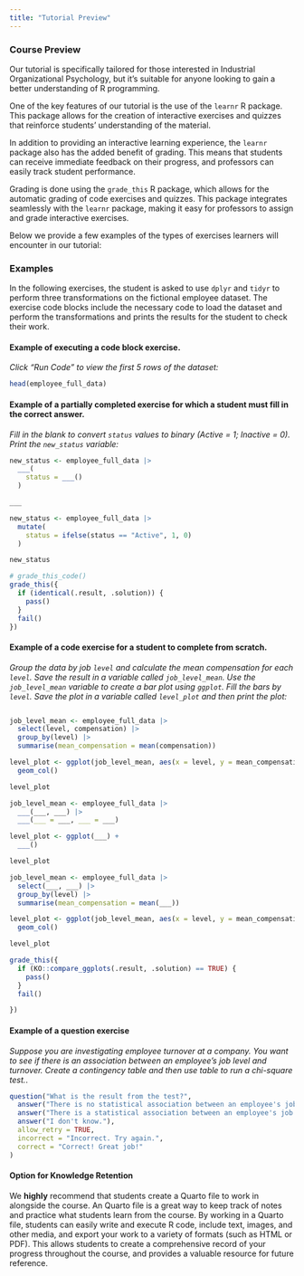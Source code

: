 ```yaml
---
title: "Tutorial Preview"
---
```

### Course Preview
Our tutorial is specifically tailored for those interested in Industrial Organizational Psychology, but it's suitable for anyone looking to gain a better understanding of R programming.  

One of the key features of our tutorial is the use of the `learnr` R package. This package allows for the creation of interactive exercises and quizzes that reinforce students' understanding of the material.  

In addition to providing an interactive learning experience, the `learnr` package also has the added benefit of grading. This means that students can receive immediate feedback on their progress, and professors can easily track student performance.

Grading is done using the `grade_this` R package, which allows for the automatic grading of code exercises and quizzes. This package integrates seamlessly with the `learnr` package, making it easy for professors to assign and grade interactive exercises.

Below we provide a few examples of the types of exercises learners will encounter in our tutorial:

### Examples
In the following exercises, the student is asked to use `dplyr` and `tidyr` to perform three transformations on the fictional employee dataset. The exercise code blocks include the necessary code to load the dataset and perform the transformations and prints the results for the student to check their work.  


#### Example of executing a code block exercise. 
*Click "Run Code" to view the first 5 rows of the dataset:*
```r
head(employee_full_data)
```


#### Example of a partially completed exercise for which a student must fill in the correct answer.  
*Fill in the blank to convert `status` values to binary (Active = 1; Inactive = 0). Print the `new_status` variable:*
```r
new_status <- employee_full_data |> 
  ___(
    status = ___()
  )

___
```

```r
new_status <- employee_full_data |> 
  mutate(
    status = ifelse(status == "Active", 1, 0)
  )

new_status
```

<!-- I used grade_this() instead of grade_this_code(). grade_this_code() flagged answer incorrect if I typed `summarise` instead of `summarize`. That's because grade_this_code() passes if the result and solution code string outputs are an exact match. With grade_this(), the .result and .solution objects contain the RESULT. So, the student passes if the user's result from the code output is the same as the solution result (I could also use pass_if_equal() which automatically passes if .result is equal to .solution -->
```r
# grade_this_code()
grade_this({
  if (identical(.result, .solution)) {
    pass()
  }
  fail()
})
```


#### Example of a code exercise for a student to complete from scratch.  
*Group the data by job `level` and calculate the mean compensation for each `level`. Save the result in a variable called `job_level_mean`. Use the `job_level_mean` variable to create a bar plot using `ggplot`. Fill the bars by `level`. Save the plot in a variable called `level_plot` and then print the plot:*
```r

```

```r
job_level_mean <- employee_full_data |> 
  select(level, compensation) |> 
  group_by(level) |> 
  summarise(mean_compensation = mean(compensation)) 

level_plot <- ggplot(job_level_mean, aes(x = level, y = mean_compensation, fill = level)) +
  geom_col()

level_plot
```

```r
job_level_mean <- employee_full_data |> 
  ___(___, ___) |> 
  ___(___ = ___, ___ = ___)

level_plot <- ggplot(___) +
  ___()

level_plot
```

```r
job_level_mean <- employee_full_data |> 
  select(___, ___) |> 
  group_by(level) |> 
  summarise(mean_compensation = mean(___)) 

level_plot <- ggplot(job_level_mean, aes(x = level, y = mean_compensation, fill = ___)) +
  geom_col()

level_plot
```

<!-- KO::compare_ggplots() source: https://github.com/KO112/KO/blob/master/R/Compare_ggplots.R -->
```r
grade_this({
  if (KO::compare_ggplots(.result, .solution) == TRUE) {
    pass()
  }
  fail()

})

```


#### Example of a question exercise 
*Suppose you are investigating employee turnover at a company. You want to see if there is an association between an employee's job level and turnover. Create a contingency table and then use table to run a chi-square test.*. 

```r
question("What is the result from the test?",
  answer("There is no statistical association between an employee's job level and turnover."),
  answer("There is a statistical association between an employee's job level and turnover.", correct = TRUE),
  answer("I don't know."),
  allow_retry = TRUE,
  incorrect = "Incorrect. Try again.",
  correct = "Correct! Great job!"
)
```


#### Option for Knowledge Retention
We **highly** recommend that students create a Quarto file to work in alongside the course. An Quarto file is a great way to keep track of notes and practice what students learn from the course. By working in a Quarto file, students can easily write and execute R code, include text, images, and other media, and export your work to a variety of formats (such as HTML or PDF). This allows students to create a comprehensive record of your progress throughout the course, and provides a valuable resource for future reference.
